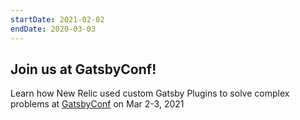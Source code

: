 ```yaml
---
startDate: 2021-02-02
endDate: 2020-03-03
---
```


## Join us at GatsbyConf!

Learn how New Relic used custom Gatsby Plugins to solve complex problems at [GatsbyConf](<(https://www.gatsbyconf.com/event/how-new-relic-used-custom-gatsby-plugins-to-solve-complex-problems/)>)
on Mar 2-3, 2021
